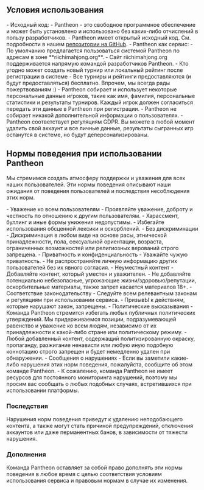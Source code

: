 
<Meta title='Нормы поведения при использовании Pantheon'
      description='Нормы поведения при использовании Mahjong Pantheon' />

## Условия использования

<section className='sparseList'>
- Исходный код:
  - Pantheon - это свободное программное обеспечение и может быть установлено и использовано без каких-либо отчислений в пользу разработчиков.
  - Pantheon имеет открытый исходный код. См. подробности в нашем <a href='https://github.com/MahjongPantheon/pantheon/' target='_blank'>репозитории на GitHub</a>.
- Pantheon как сервис:
  - По умолчанию предлагается пользоваться системой Pantheon по адресам в зоне **riichimahjong.org**.
  - Сайт riichimahjong.org поддерживается напрямую командой разработчиков Pantheon.
  - Кто угодно может создать новый турнир или локальный рейтинг после регистрации в системе
  - Все турниры и рейтинги предоставляются (и будут предоставляться) бесплатно. Впрочем, мы всегда рады пожертвованиям :)
  - Pantheon собирает и использует некоторые персональные данные игроков, такие как имя, фамилия, персональные статистики и результаты турниров. Каждый игрок должен согласиться передать эти данные в Pantheon при регистрации.
  - Pantheon не собирает никакой дополнительной информации о пользователях.
  - Pantheon соответствует регуляциям GDPR. Вы можете в любой момент удалить свой аккаунт и все личные данные,
    результаты сыгранных игр останутся в системе, но будут деперсонализированы.
</section>

## Нормы поведения при использовании Pantheon

Мы стремимся создать атмосферу поддержки и уважения для всех наших пользователей. Эти нормы поведения описывают
наши ожидания от поведения пользователей и последствия несоблюдения этих норм.

<section className='sparseList'>
- Уважение ко всем пользователям
  - Проявляйте уважение, доброту и честность по отношению к другим пользователям.
  - Харассмент, буллинг и иные формы унижения недопустимы.
  - Избегайте использования обсценной лексики и оскорблений.
- Без дискриминации
  - Дискриминация в любом виде на основе расы, этнической принадлежности, пола, сексуальной ориентации, возраста,
    ограниченных возможностей или религиозных верований строго запрещена.
- Приватность и конфиденциальность
  - Уважайте чужую приватность.
  - Не распространяйте личную информацию других пользователей без их явного согласия.
- Неуместный контент
  - Добавляйте контент, который уместен и уважителен.
  - Не добавляйте потенциально небезопасные, угрожающие жизни/здоровью/репутации, оскорбительные материалы, также запрет
    касается материалов 18+.
- Соответствие законодательству
  - Следуйте всем релевантным законам и регуляциям при использовании сервиса.
  - ПризывЫ к действиям, которые нарушают закон, запрещены.
- Политические высказывания
  - Команда Pantheon стремится избегать любых публичных политических утверждений. Мы придерживаемся позиции,
    подразумевающей равенство и уважение ко всем людям, независимо от их принадлежности к какой-либо стране
    или политическому режиму.
  - Любой добавленный контент, содержащий политизированную окраску, пропаганду, разжигание ненависти или любую иную
    подобную коннотацию строго запрещен и будет немедленно удален при обнаружении.
- Сообщения о нарушениях
  - Если вы заметили какие-либо нарушения этих норм поведения, пожалуйста, сообщите об этом команде Pantheon.
  - К сожалению, команда Pantheon не имеет ресурсов для постоянного мониторинга нарушений, поэтому мы просим вас
    сообщать о любых подобных случаях, встретившихся при использовании платформы.
</section>

### Последствия

Нарушения норм поведения приведут к удалению неподобающего контента, а также могут стать причиной предупреждений,
отключения аккаунтов или даже перманентных банов, в зависимости от тяжести нарушения.

### Дополнения

Команда Pantheon оставляет за собой право дополнять эти нормы поведения в любое время с целью соответствия условиям
использования сервиса и правовым нормам в случае их изменения.

